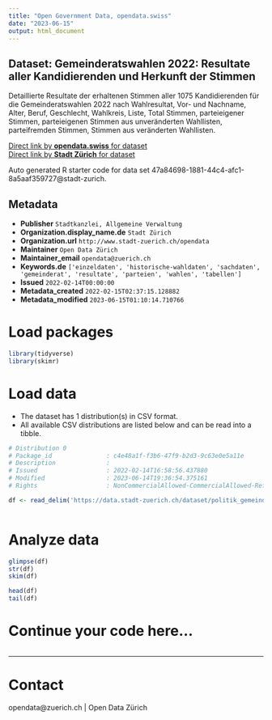 ```yaml
---
title: "Open Government Data, opendata.swiss"
date: "2023-06-15"
output: html_document
---
```


## Dataset: Gemeinderatswahlen 2022: Resultate aller Kandidierenden und Herkunft der Stimmen

Detaillierte Resultate der erhaltenen Stimmen aller 1075 Kandidierenden für die Gemeinderatswahlen 2022 nach Wahlresultat, Vor- und Nachname, Alter, Beruf, Geschlecht, Wahlkreis, Liste, Total Stimmen, parteieigener Stimmen, parteieigenen Stimmen aus unveränderten Wahllisten, parteifremden Stimmen, Stimmen aus veränderten Wahllisten.



[Direct link by **opendata.swiss** for dataset](https://opendata.swiss/de/dataset/gemeinderatswahlen-2022-resultate-aller-kandidierenden-und-herkunft-der-stimmen)<br>
[Direct link by **Stadt Zürich** for dataset](https://data.stadt-zuerich.ch/dataset/politik_gemeinderatswahlen_2022_resultate)

Auto generated R starter code for data set 47a84698-1881-44c4-afc1-8a5aaf359727@stadt-zurich.

## Metadata

- **Publisher** `Stadtkanzlei, Allgemeine Verwaltung`
- **Organization.display_name.de** `Stadt Zürich`
- **Organization.url** `http://www.stadt-zuerich.ch/opendata`
- **Maintainer** `Open Data Zürich`
- **Maintainer_email** `opendata@zuerich.ch`
- **Keywords.de** `['einzeldaten', 'historische-wahldaten', 'sachdaten', 'gemeinderat', 'resultate', 'parteien', 'wahlen', 'tabellen']`
- **Issued** `2022-02-14T00:00:00`
- **Metadata_created** `2022-02-15T02:37:15.128882`
- **Metadata_modified** `2023-06-15T01:10:14.710766`


# Load packages

```r

library(tidyverse)
library(skimr)

```

# Load data

-   The dataset has 1 distribution(s) in CSV format.
-   All available CSV distributions are listed below and can be read into a tibble.

```r

# Distribution 0
# Package_id               : c4e48a1f-f3b6-47f9-b2d3-9c63e0e5a11e
# Description              : 
# Issued                   : 2022-02-14T16:58:56.437880
# Modified                 : 2023-06-14T19:36:54.375161
# Rights                   : NonCommercialAllowed-CommercialAllowed-ReferenceNotRequired

df <- read_delim('https://data.stadt-zuerich.ch/dataset/politik_gemeinderatswahlen_2022_resultate/download/GRW_2022_resultate_kandidierende_und_herkunft_der_stimmen.csv')



```

# Analyze data

```r

glimpse(df)
str(df)
skim(df)

head(df)
tail(df)

```

# Continue your code here...

```r

```

------------------------------------------------------------------------

# Contact

opendata@zuerich.ch | Open Data Zürich
